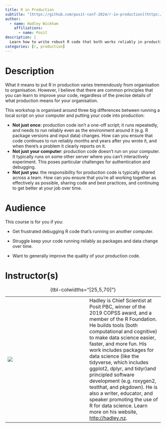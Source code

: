 ```yaml
---
title: R in Production
subtitle: "[https://github.com/posit-conf-2024/r-in-production](https://github.com/posit-conf-2024/r-in-production)"
author:
  - name: Hadley Wickham
    affiliations:
      - name: Posit
description: |
  Learn how to write robust R code that both works reliably in production, and when it fails, is easy to debug.
categories: [r, production]
---
```


# Description

What it means to put R in production varies tremendously from organisation to organisation.
However, I believe that there are common principles that you can learn to improve your code, regardless of the precise details of what production means for your organisation.

This workshop is organised around three big differences between running a local script on your computer and putting your code into production:

-   **Not just once**: production code isn't a one-off script; it runs repeatedly, and needs to run reliably even as the environment around it (e.g. R package versions and input data) changes. How can you ensure that code continues to run reliably months and years after you wrote it, and when there's a problem it clearly reports on it.
-   **Not just your computer**: production code doesn't run on your computer. It typically runs on some other server where you can't interactively experiment. This poses particular challenges for authentication and debugging.
-   **Not just you**: the responsibility for production code is typically shared across a team. How can you ensure that you're all working together as effectively as possible, sharing code and best practices, and continuing to get better at your job over time.

# Audience

This course is for you if you:

-   Get frustrated debugging R code that's running on another computer.

-   Struggle keep your code running reliably as packages and data change over time.

-   Want to generally improve the quality of your production code.

# Instructor(s)

|                                 |     |                                                                                                                                                                                                                                                                                                                                                                                                                                                                                                                                          |
|-------------------|-------------------|----------------------------------|
| ![](images/hadley-wickham.jpeg) |     | Hadley is Chief Scientist at Posit PBC, winner of the 2019 COPSS award, and a member of the R Foundation. He builds tools (both computational and cognitive) to make data science easier, faster, and more fun. His work includes packages for data science (like the tidyverse, which includes ggplot2, dplyr, and tidyr)and principled software development (e.g. roxygen2, testthat, and pkgdown). He is also a writer, educator, and speaker promoting the use of R for data science. Learn more on his website, <http://hadley.nz>. |

: {tbl-colwidths="\[25,5,70\]"}
